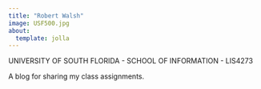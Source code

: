 ```yaml
---
title: "Robert Walsh"
image: USF500.jpg
about:
  template: jolla
---
```

UNIVERSITY OF SOUTH FLORIDA - SCHOOL OF INFORMATION - LIS4273

A blog for sharing my class assignments.
